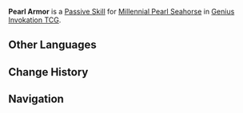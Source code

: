 {{Genius Invokation TCG Skill Infobox
|image      = Pearl Armor Character Card Skill.png
|type       = Passive Skill
|character  = Millennial Pearl Seahorse
|element    = Electro
|matching   = 
|unaligned  = 
|effect     = (Passive) When the battle begins, attach '''Fontemer Pearl''' to this character.<br><br>'''Fontemer Pearl'''<br>'''When the character to which this is attached takes DMG:''' Negate 1 DMG. Once per Round, Usage(s) will not be used when negating DMG from Summons.<br>'''When you declare the end of your Round:''' If the character to which this is attached is the active character, draw 1 card.<br><u>Usage(s)</u>: 2
|order      = 4
}}
'''Pearl Armor''' is a [[Character Card Passive Skill|Passive Skill]] for [[Millennial Pearl Seahorse (Character Card)|Millennial Pearl Seahorse]] in [[Genius Invokation TCG]].

==Other Languages==
{{Other Languages
|en      = Pearl Armor
|zhs     = 明珠甲胄
|zhs_rm  = 
|zht     = 明珠甲冑
|zht_rm  = 
|zh_tl   = 
|ja      = パールの胸甲
|ja_rm   = Paaru no Kyoukou
|ja_tl   = Pearl Breastplate
|ko      = 진주 갑옷
|ko_rm   = 
|ko_tl   = 
|es      = Coraza perlada
|es_tl   = Pearl Breastplate
|fr      = Armure de perle
|fr_tl   = Pearl Armor
|ru      = Жемчужная броня
|ru_tl   = Pearl Armor
|th      = Pearl Armor
|vi      = Áo Giáp Ngọc Trai
|vi_tl   = 
|de      = Glänzende Perlenrüstung
|de_tl   = Shining Pearl Armor
|id      = Pearl Armor
|pt      = Armadura de Pérola
|pt_tl   = 
|tr      = İnci Zırh
|tr_tl   = 
|it      = Armatura perlata
|it_tl   = 
}}

==Change History==
{{Change History|4.4}}

==Navigation==
{{Genius Invokation TCG Skill Navbox|Millennial Pearl Seahorse}}
